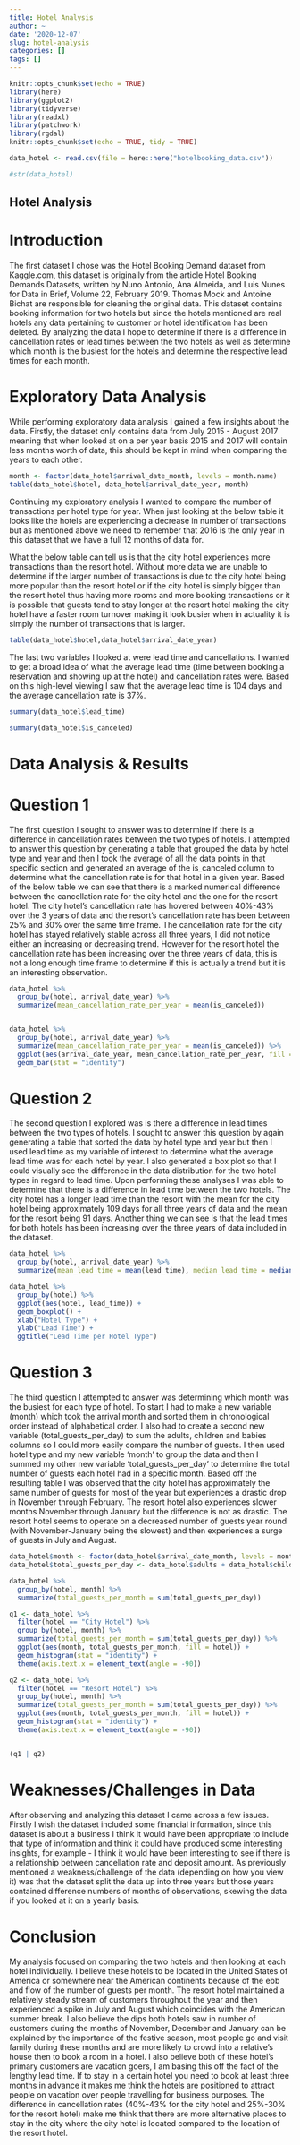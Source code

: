 ```yaml
---
title: Hotel Analysis
author: ~
date: '2020-12-07'
slug: hotel-analysis
categories: []
tags: []
---
```



```r
knitr::opts_chunk$set(echo = TRUE)
library(here)
library(ggplot2)
library(tidyverse)
library(readxl)
library(patchwork)
library(rgdal)
knitr::opts_chunk$set(echo = TRUE, tidy = TRUE)

data_hotel <- read.csv(file = here::here("hotelbooking_data.csv"))

#str(data_hotel)
```

## Hotel Analysis

# Introduction
The first dataset I chose was the Hotel Booking Demand dataset from Kaggle.com, this dataset is originally from the article Hotel Booking Demands Datasets, written by Nuno Antonio, Ana Almeida, and Luis Nunes for Data in Brief, Volume 22, February 2019. Thomas Mock and Antoine Bichat are responsible for cleaning the original data. This dataset contains booking information for two hotels but since the hotels mentioned are real hotels any data pertaining to customer or hotel identification has been deleted. By analyzing the data I hope to determine if there is a difference in cancellation rates or lead times between the two hotels as well as determine which month is the busiest for the hotels and determine the respective lead times for each month.


# Exploratory Data Analysis
While performing exploratory data analysis I gained a few insights about the data. Firstly, the dataset only contains data from July 2015 - August 2017 meaning that when looked at on a per year basis 2015 and 2017 will contain less months worth of data, this should be kept in mind when comparing the years to each other. 

```r
month <- factor(data_hotel$arrival_date_month, levels = month.name)
table(data_hotel$hotel, data_hotel$arrival_date_year, month)
```

Continuing my exploratory analysis I wanted to compare the number of transactions per hotel type for year. When just looking at the below table it looks like the hotels are experiencing a decrease in number of transactions but as mentioned above we need to remember that 2016 is the only year in this dataset that we have a full 12 months of data for.

What the below table can tell us is that the city hotel experiences more transactions than the resort hotel. Without more data we are unable to determine if the larger number of transactions is due to the city hotel being more popular than the resort hotel or if the city hotel is simply bigger than the resort hotel thus having more rooms and more booking transactions or it is possible that guests tend to stay longer at the resort hotel making the city hotel have a faster room turnover making it look busier when in actuality it is simply the number of transactions that is larger.


```r
table(data_hotel$hotel,data_hotel$arrival_date_year)

```
The last two variables I looked at were lead time and cancellations. I wanted to get a broad idea of what the average lead time (time between booking a reservation and showing up at the hotel) and cancellation rates were. Based on this high-level viewing I saw that the average lead time is 104 days and the average cancellation rate is 37%. 


```r
summary(data_hotel$lead_time)

summary(data_hotel$is_canceled)

```

# Data Analysis & Results
# Question 1
The first question I sought to answer was to determine if there is a difference in cancellation rates between the two types of hotels. I attempted to answer this question by generating a table that grouped the data by hotel type and year and then I took the average of all the data points in that specific section and generated an average of the is_canceled column to determine what the cancellation rate is for that hotel in a given year. Based of the below table we can see that there is a marked numerical difference between the cancellation rate for the city hotel and the one for the resort hotel. The city hotel's cancellation rate has hovered between 40%-43% over the 3 years of data and the resort's cancellation rate has been between 25% and 30% over the same time frame. The cancellation rate for the city hotel has stayed relatively stable across all three years, I did not notice either an increasing or decreasing trend. However for the resort hotel the cancellation rate has been increasing over the three years of data, this is not a long enough time frame to determine if this is actually a trend but it is an interesting observation. 


```r

data_hotel %>%
  group_by(hotel, arrival_date_year) %>%
  summarize(mean_cancellation_rate_per_year = mean(is_canceled))


data_hotel %>%
  group_by(hotel, arrival_date_year) %>%
  summarize(mean_cancellation_rate_per_year = mean(is_canceled)) %>%
  ggplot(aes(arrival_date_year, mean_cancellation_rate_per_year, fill = hotel)) +
  geom_bar(stat = "identity")


```

# Question 2
The second question I explored was is there a difference in lead times between the two types of hotels. I sought to answer this question by again generating a table that sorted the data by hotel type and year but then I used lead time as my variable of interest to determine what the average lead time was for each hotel by year. I also generated a box plot so that I could visually see the difference in the data distribution for the two hotel types in regard to lead time. Upon performing these analyses I was able to determine that there is a difference in lead time between the two hotels. The city hotel has a longer lead time than the resort with the mean for the city hotel being approximately 109 days for all three years of data and the mean for the resort being 91 days. Another thing we can see is that the lead times for both hotels has been increasing over the three years of data included in the dataset. 
    
```r

data_hotel %>%
  group_by(hotel, arrival_date_year) %>%
  summarize(mean_lead_time = mean(lead_time), median_lead_time = median(lead_time))

data_hotel %>%
  group_by(hotel) %>%
  ggplot(aes(hotel, lead_time)) +
  geom_boxplot() +
  xlab("Hotel Type") +
  ylab("Lead Time") +
  ggtitle("Lead Time per Hotel Type")

```

# Question 3
The third question I attempted to answer was determining which month was the busiest for each type of hotel. To start I had to make a new variable (month) which took the arrival month and sorted them in chronological order instead of alphabetical order. I also had to create a second new variable (total_guests_per_day) to sum the adults, children and babies columns so I could more easily compare the number of guests. I then used hotel type and my new variable 'month' to group the data and then I summed my other new variable 'total_guests_per_day' to determine the total number of guests each hotel had in a specific month. Based off the resulting table I was observed that the city hotel has approximately the same number of guests for most of the year but experiences a drastic drop in November through February. The resort hotel also experiences slower months November through January but the difference is not as drastic. The resort hotel seems to operate on a decreased number of guests year round (with November-January being the slowest) and then experiences a surge of guests in July and August. 
    
```r
data_hotel$month <- factor(data_hotel$arrival_date_month, levels = month.name)
data_hotel$total_guests_per_day <- data_hotel$adults + data_hotel$children + data_hotel$babies

data_hotel %>%
  group_by(hotel, month) %>%
  summarize(total_guests_per_month = sum(total_guests_per_day))

q1 <- data_hotel %>%
  filter(hotel == "City Hotel") %>%
  group_by(hotel, month) %>%
  summarize(total_guests_per_month = sum(total_guests_per_day)) %>%
  ggplot(aes(month, total_guests_per_month, fill = hotel)) +
  geom_histogram(stat = "identity") + 
  theme(axis.text.x = element_text(angle = -90))

q2 <- data_hotel %>%
  filter(hotel == "Resort Hotel") %>%
  group_by(hotel, month) %>%
  summarize(total_guests_per_month = sum(total_guests_per_day)) %>%
  ggplot(aes(month, total_guests_per_month, fill = hotel)) +
  geom_histogram(stat = "identity") + 
  theme(axis.text.x = element_text(angle = -90))


(q1 | q2)
```

# Weaknesses/Challenges in Data
After observing and analyzing this dataset I came across a few issues. Firstly I wish the dataset included some financial information, since this dataset is about a business I think it would have been appropriate to include that type of information and think it could have produced some interesting insights, for example - I think it would have been interesting to see if there is a relationship between cancellation rate and deposit amount. As previously mentioned a weakness/challenge of the data (depending on how you view it) was that the dataset split the data up into three years but those years contained difference numbers of months of observations, skewing the data if you looked at it on a yearly basis. 


# Conclusion
My analysis focused on comparing the two hotels and then looking at each hotel individually. I believe these hotels to be located in the United States of America or somewhere near the American continents because of the ebb and flow of the number of guests per month. The resort hotel maintained a relatively steady stream of customers throughout the year and then experienced a spike in July and August which coincides with the American summer break. I also believe the dips both hotels saw in number of customers during the months of November, December and January can be explained by the importance of the festive season, most people go and visit family during these months and are more likely to crowd into a relative's house then to book a room in a hotel. I also believe both of these hotel's primary customers are vacation goers, I am basing this off the fact of the lengthy lead time. If to stay in a certain hotel you need to book at least three months in advance it makes me think the hotels are positioned to attract people on vacation over people travelling for business purposes. The difference in cancellation rates (40%-43% for the city hotel and 25%-30% for the resort hotel) make me think that there are more alternative places to stay in the city where the city hotel is located compared to the location of the resort hotel. 

